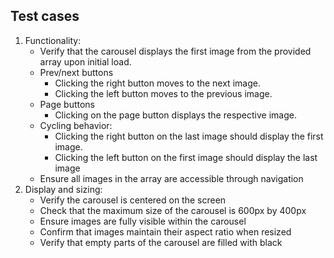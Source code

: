 ## Test cases

1. Functionality:
   - Verify that the carousel displays the first image from the provided array upon initial load.
   - Prev/next buttons
     - Clicking the right button moves to the next image.
     - Clicking the left button moves to the previous image.
   - Page buttons
     - Clicking on the page button displays the respective image.
   - Cycling behavior:
     - Clicking the right button on the last image should display the first image.
     - Clicking the left button on the first image should display the last image
   - Ensure all images in the array are accessible through navigation
2. Display and sizing:
   - Verify the carousel is centered on the screen
   - Check that the maximum size of the carousel is 600px by 400px
   - Ensure images are fully visible within the carousel
   - Confirm that images maintain their aspect ratio when resized
   - Verify that empty parts of the carousel are filled with black
